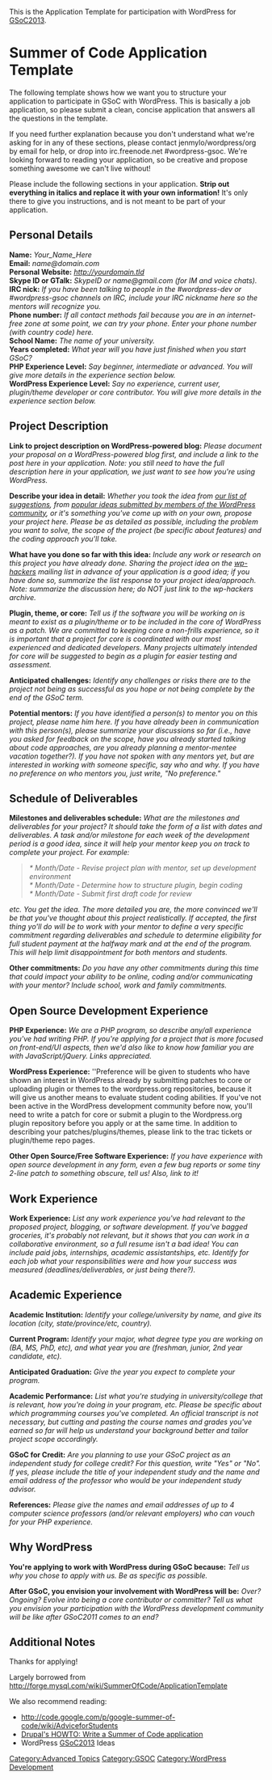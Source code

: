 This is the Application Template for participation with WordPress for [[GSoC2013]].

= Summer of Code Application Template =
The following template shows how we want you to structure your application to participate in GSoC with WordPress. This is basically a job application, so please submit a clean, concise application that answers all the questions in the template. 

If you need further explanation because you don't understand what we're asking for in any of these sections, please contact jenmylo/wordpress/org by email for help, or drop into irc.freenode.net #wordpress-gsoc. We're looking forward to reading your application, so be creative and propose something awesome we can't live without!

Please include the following sections in your application. '''Strip out everything in italics and replace it with your own information!''' It's only there to give you instructions, and is not meant to be part of your application. 

== Personal Details ==
'''Name:''' ''Your_Name_Here''<br />
'''Email:''' ''name@domain.com''<br />
'''Personal Website:''' ''http://yourdomain.tld''<br />
'''Skype ID or GTalk:''' ''SkypeID or name@gmail.com (for IM and voice chats).''<br />
'''IRC nick:''' ''If you have been talking to people in the #wordpress-dev or #wordpress-gsoc channels on IRC, include your IRC nickname here so the mentors will recognize you.''<br />
'''Phone number:''' ''If all contact methods fail because you are in an internet-free zone at some point, we can try your phone. Enter your phone number (with country code) here.''<br />
'''School Name:''' ''The name of your university.''<br />
'''Years completed:''' ''What year will you have just finished when you start GSoC?''<br />
'''PHP Experience Level:''' ''Say beginner, intermediate or advanced. You will give more details in the experience section below.'' <br />
'''WordPress Experience Level:''' ''Say no experience, current user, plugin/theme developer or core contributor. You will give more details in the experience section below.'' <br />

== Project Description ==


'''Link to project description on WordPress-powered blog:''' ''Please document your proposal on a WordPress-powered blog first, and include a link to the post here in your application. Note: you still need to have the full description here in your application, we just want to see how you're using WordPress.'' 

'''Describe your idea in detail:''' ''Whether you took the idea from [[GSoC2013 | our list of suggestions]], from [http://wordpress.org/extend/ideas/?show=popular popular ideas submitted by members of the WordPress community], or it's something you've come up with on your own, propose your project here. Please be as detailed as possible, including the problem you want to solve, the scope of the project (be specific about features) and the coding approach you'll take.'' 

'''What have you done so far with this idea:''' ''Include any work or research on this project you have already done. Sharing the project idea on the [http://lists.automattic.com/mailman/listinfo/wp-hackers wp-hackers] mailing list in advance of your application is a good idea; if you have done so, summarize the list response to your project idea/approach. Note: summarize the discussion here; do NOT just link to the wp-hackers archive.''

'''Plugin, theme, or core:''' ''Tell us if the software you will be working on is meant to exist as a plugin/theme or to be included in the core of WordPress as a patch. We are committed to keeping core a non-frills experience, so it is important that a project for core is coordinated with our most experienced and dedicated developers. Many projects ultimately intended for core will be suggested to begin as a plugin for easier testing and assessment.''

'''Anticipated challenges:''' ''Identify any challenges or risks there are to the project not being as successful as you hope or not being complete by the end of the GSoC term.''

'''Potential mentors:''' ''If you have identified a person(s) to mentor you on this project, please name him here. If you have already been in communication with this person(s), please summarize your discussions so far (i.e., have you asked for feedback on the scope, have you already started talking about code approaches, are you already planning a mentor-mentee vacation together?). If you have not spoken with any mentors yet, but are interested in working with someone specific, say who and why. If you have no preference on who mentors you, just write, "No preference."''

== Schedule of Deliverables ==

'''Milestones and deliverables schedule:''' ''What are the milestones and deliverables for your project? It should take the form of a list with dates and deliverables. A task and/or milestone for each week of the development period is a good idea, since it will help your mentor keep you on track to complete your project. For example:''<br />
<blockquote>''* Month/Date - Revise project plan with mentor, set up development environment''<br />
''* Month/Date - Determine how to structure plugin, begin coding''<br />
''* Month/Date - Submit first draft code for review''<br /></blockquote>
''etc. You get the idea. The more detailed you are, the more convinced we'll be that you've thought about this project realistically. If accepted, the first thing yo'll do will be to work with your mentor to define a very specific commitment regarding deliverables and schedule to determine eligibility for full student payment at the halfway mark and at the end of the program. This will help limit disappointment for both mentors and students.'' 

'''Other commitments:''' ''Do you have any other commitments during this time that could impact your ability to be online, coding and/or communicating with your mentor? Include school, work and family commitments.''

== Open Source Development Experience ==
'''PHP Experience:''' ''We are a PHP program, so describe any/all experience you've had writing PHP. If you're applying for a project that is more focused on front-end/UI aspects, then we'd also like to know how familiar you are with JavaScript/jQuery. Links appreciated.''

'''WordPress Experience:''' ''Preference will be given to students who have shown an interest in WordPress already by submitting patches to core or uploading plugin or themes to the wordpress.org repositories, because it will give us another means to evaluate student coding abilities. If you've not been active in the WordPress development community before now, you'll need to write a patch for core or submit a plugin to the Wordpress.org plugin repository before you apply or at the same time. In addition to describing your patches/plugins/themes, please link to the trac tickets or plugin/theme repo pages. 

'''Other Open Source/Free Software Experience:''' ''If you have experience with open source development in any form, even a few bug reports or some tiny 2-line patch to something obscure, tell us! Also, link to it!''

== Work Experience ==
'''Work Experience:''' ''List any work experience you've had relevant to the proposed project, blogging, or software development. If you've bagged groceries, it's probably not relevant, but it shows that you can work in a collaborative environment, so a full resume isn't a bad idea! You can include paid jobs, internships, academic assistantships, etc. Identify for each job what your responsibilities were and how your success was measured (deadlines/deliverables, or just being there?).''

== Academic Experience ==
'''Academic Institution:''' ''Identify your college/university by name, and give its location (city, state/province/etc, country).''

'''Current Program:''' ''Identify your major, what degree type you are working on (BA, MS, PhD, etc), and what year you are (freshman, junior, 2nd year candidate, etc).''

'''Anticipated Graduation:''' ''Give the year you expect to complete your program. ''

'''Academic Performance:''' ''List what you're studying in university/college that is relevant, how you're doing in your program, etc. Please be specific about which programming courses you've completed. An official transcript is not necessary, but cutting and pasting the course names and grades you've earned so far will help us understand your background better and tailor project scope accordingly.''

'''GSoC for Credit:''' ''Are you planning to use your GSoC project as an independent study for college credit? For this question, write "Yes" or "No". If yes, please include the title of your independent study and the name and email address of the professor who would be your independent study advisor.''

'''References:''' ''Please give the names and email addresses of up to 4 computer science professors (and/or relevant employers) who can vouch for your PHP experience.''

== Why WordPress ==
'''You're applying to work with WordPress during GSoC because:''' ''Tell us why you chose to apply with us. Be as specific as possible.'' 

'''After GSoC, you envision your involvement with WordPress will be:''' ''Over? Ongoing? Evolve into being a core contributor or committer? Tell us what you envision your participation with the WordPress development community will be like after GSoC2011 comes to an end?''

== Additional Notes ==
Thanks for applying!

Largely borrowed from http://forge.mysql.com/wiki/SummerOfCode/ApplicationTemplate

We also recommend reading: 
* http://code.google.com/p/google-summer-of-code/wiki/AdviceforStudents
* [http://drupal.org/node/59037 Drupal's HOWTO: Write a Summer of Code application]
* WordPress [[GSoC2013]] Ideas 

[[Category:Advanced Topics]]
[[Category:GSOC]]
[[Category:WordPress Development]]